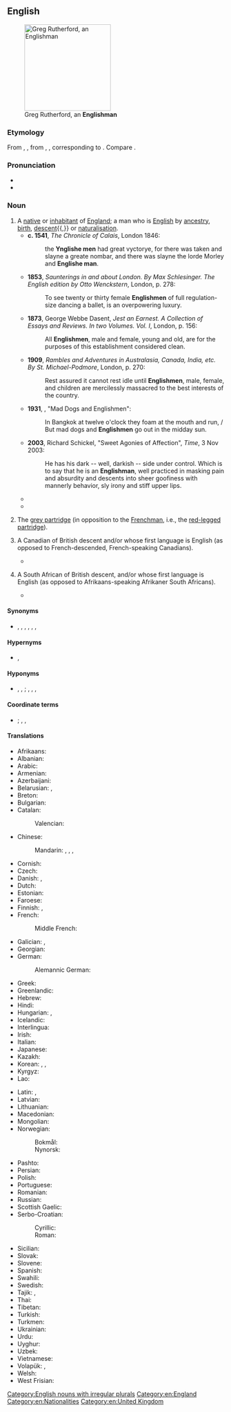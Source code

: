 ==English==
[[Image:Greg Rutherford - Victory Parade.jpg|thumb|200px|Greg Rutherford, an '''Englishman''']]

===Etymology===
From {{inh|en|enm|Englishman}}, {{m|enm|Inglishman}}, from {{inh|en|ang|Englisċman}}, {{m|ang|Englisċmon}}, corresponding to {{suf|en|English|man}}. Compare {{cog|non|Englismaðr|t=Englishman}}.

===Pronunciation===
* {{IPA|en|/ˈɪŋ.lɪʃ.mən/|/ˈɪŋ.ɡlɪʃ.mən/}}
* {{audio|en|LL-Q1860 (eng)-Vealhurl-Englishman.wav |Audio (UK)}}

===Noun===
{{en-noun|Englishmen}}

# A [[native]] or [[inhabitant]] of [[England]]; a man who is [[English]] by [[ancestry]], [[birth]], [[descent]]{{,}} or [[naturalisation]]. {{defdate|from 7th c.}}
#* '''c. 1541''', ''The Chronicle of Calais'', London 1846:
#*: the '''Ynglishe men''' had great vyctorye, for there was taken and slayne a greate nombar, and there was slayne the lorde Morley and '''Englishe man'''.
#* '''1853''', ''Saunterings in and about London. By Max Schlesinger. The English edition by Otto Wenckstern'', London, p. 278:
#*: To see twenty or thirty female '''Englishmen''' of full regulation-size dancing a ballet, is an overpowering luxury.
#* '''1873''', George Webbe Dasent, ''Jest an Earnest. A Collection of Essays and Reviews. In two Volumes. Vol. I'', London, p. 156:
#*: All '''Englishmen''', male and female, young and old, are for the purposes of this establishment considered clean.
#* '''1909''', ''Rambles and Adventures in Australasia, Canada, India, etc. By St. Michael-Podmore'', London, p. 270:
#*: Rest assured it cannot rest idle until '''Englishmen''', male, female, and children are mercilessly massacred to the best interests of the country.
#* '''1931''', {{w|Noel Coward}}, "Mad Dogs and Englishmen":
#*: In Bangkok at twelve o'clock they foam at the mouth and run, / But mad dogs and '''Englishmen''' go out in the midday sun.
#* '''2003''', Richard Schickel, "Sweet Agonies of Affection", ''Time'', 3 Nov 2003:
#*: He has his dark -- well, darkish -- side under control. Which is to say that he is an '''Englishman''', well practiced in masking pain and absurdity and descents into sheer goofiness with mannerly behavior, sly irony and stiff upper lips.
#* {{RQ:LstWkTnt|1|17|episode=Scottish Independence|network=HBO||Yea, but that’s not really a surprise, is it? She famously wrote a book where a redhead plays second fiddle to a magical '''Englishman'''. “Come along, Ron, come along. I shall have all the powers, and your brothers can die fighting my war. Come along.”}}
#* {{quote-av|en||date=September 14, 2014|{{w|John Oliver}}|{{w|Last Week Tonight with John Oliver}}|1|17|episode=Scottish Independence|network=HBO||Also, for their national flower, the Scots chose a thistle. That is a plant made of tiny knives and a throwing star. “The only flower I like is a flower that can pierce an '''Englishman'''’s throat!”.}}
# {{lb|en|UK}} The [[grey partridge]] (in opposition to the [[Frenchman]], i.e., the [[red-legged partridge]]).
# {{lb|en|Quebec|dated|ethnic slur}} A Canadian of British descent and/or whose first language is English (as opposed to French-descended, French-speaking Canadians).
#* {{quote-web|en|year=2017|author=David Bélanger, Béatrice G. Martineau, and Charles Grenier|url=https://www.youtube.com/watch?v=OqUlW7LTx20&feature=youtu.be&t=281|title=Kona|work=Kona|location=Canada|publisher=Parabole|passage=... others, an aging '''Englishman''' who would do anything to further his fortune ...}}
# {{lb|en|South Africa|dated|ethnic slur}} A South African of British descent, and/or whose first language is English (as opposed to Afrikaans-speaking Afrikaner South Africans).
#* {{quote-text|en|author=Christopher-Lee dos Santos|title=At thy Call|url=https://www.youtube.com/watch?v=H3-F4qZYJz4|passage=Fucking above your head '''Englishman'''!|year=2008|publisher= Dino Pappas and Ksenija Micic}}

====Synonyms====
* {{sense|native of England}} {{l|en|Englander}}, {{l|en|English}} {{q|in the plural}}, {{l|en|Englisher}} {{q|dated or humorous}}, {{l|en|Southron}} {{q|Scots}}, {{l|en|Saxon}} {{q|Wales, Ireland}}, {{l|en|pom}} {{q|Australia}}, {{l|en|overner}} {{q|Isle of Wight}}

====Hypernyms====
* {{sense|native of England}} {{l|en|Brit}}, {{l|en|Briton}}

====Hyponyms====
* {{sense|native of England}} {{l|en|Blimp}}, {{l|en|Little Englander}}, {{l|en|Middle Englander}}; {{l|en|Londoner}}, {{l|en|Cornishman}}, {{l|en|Midlander}}, {{l|en|Geordie}}

====Coordinate terms====
* {{sense|native of England}} {{l|en|Englishwoman}}; {{l|en|Irishman}}, {{l|en|Scotsman}}, {{l|en|Welshman}}

====Translations====
{{trans-top|(male) native or inhabitant of England}}
* Afrikaans: {{t+|af|Engelsman}}
* Albanian: {{t+|sq|anglez|m}}
* Arabic: {{t|ar|إِنْجِلِيزِيّ|m|tr=ʾingilīziyy}}
* Armenian: {{t|hy|անգլիացի}}
* Azerbaijani: {{qualifier|male or female}} {{t|az|ingilis}}
* Belarusian: {{t|be|англіча́нін|m}}, {{t|be|анге́лец|m}}
* Breton: {{t+|br|Saoz|m}}
* Bulgarian: {{t|bg|англича́нин|m}}
* Catalan: {{t+|ca|anglès|m}}
*: Valencian: {{t+|ca|anglés|m}}
* Chinese:
*: Mandarin: {{t|cmn|英格蘭人}}, {{t|cmn|英格兰人|tr=yīngélánrén}} {{q|male or female}}, {{t+|cmn|英國人}}, {{t+|cmn|英国人|tr=yīngguórén}} {{qualifier|also British}}
* Cornish: {{t|kw|Sows|m}}
* Czech: {{t+|cs|Angličan|m}}
* Danish: {{t+|da|englænder|c}}, {{t|da|engelskmand|c}} {{qualifier|obsolete}}
* Dutch: {{t+|nl|Engelsman|m}}
* Estonian: {{t+|et|inglane}}
* Faroese: {{t|fo|eingilskmaður }}
* Finnish: {{t+|fi|englantilainen}} {{qualifier|male or female}}, {{t|fi|[[englantilainen|englantilais]][[mies]]}} {{qualifier|male}}
* French: {{t+|fr|Anglais|m}}
*: Middle French: {{t|frm|Angloys|m}}
* Galician: {{t+|gl|inglés|m}}, {{t|gl|engrés}} {{qualifier|archaic}}
* Georgian: {{t|ka|ინგლისელი}}
* German: {{t+|de|Engländer|m}}
*: Alemannic German: {{t|gsw|Ängländer|m}}
* Greek: {{t+|el|Άγγλος|m}}
* Greenlandic: {{t|kl|tuluk}}
* Hebrew: {{t|he|אַנְגְּלִי|m|tr=ang'lí}}
* Hindi: {{t|hi|अंग्रेज़|m}}
* Hungarian: {{t+|hu|angol}}, {{t|hu|[[angol]] [[férfi]]}}
* Icelandic: {{t+|is|Englendingur|m}}
* Interlingua: {{t+|ia|anglese}}
* Irish: {{t+|ga|Sasanach|m}}
* Italian: {{t+|it|inglese|m}}
* Japanese: {{t+|ja|イギリス人|tr=igirisujin}} {{q|male or female}}
* Kazakh: {{t|kk|ағылшын}}
* Korean:  {{qualifier|male or female}} {{t|ko|[[잉글랜드]] [[사람]]}}, {{t+|ko|영국인}}, {{t|ko|[[영국]] [[사람]]}}
* Kyrgyz: {{t+|ky|англичанин}}
* Lao: {{t|lo|ຄົນອັງກິດ}}
{{trans-mid}}
* Latin: {{t|la|Anglus|m}}, {{t|la|anglicus|m}}
* Latvian: {{t|lv|anglis|m}}
* Lithuanian: {{t+|lt|anglas|m}}
* Macedonian: {{t|mk|Англичанец|m}}
* Mongolian: {{t|mn|[[англи]] [[хүн]]}} {{qualifier|male or female}}
* Norwegian:
*: Bokmål: {{t+|nb|engelskmann|m}}
*: Nynorsk: {{t|nn|engelskmann|m}}
* Pashto: {{t|ps|انګرېز|m|tr=angréz}}
* Persian: {{t+|fa|انگلیسی|tr=engelisi}}
* Polish: {{t+|pl|Anglik|m-pr}}
* Portuguese: {{t+|pt|inglês|m}}
* Romanian: {{t|ro|Englez|m}}
* Russian: {{t+|ru|англича́нин|m}}
* Scottish Gaelic: {{t|gd|Sasannach|m}}
* Serbo-Croatian:
*: Cyrillic: {{t|sh|Ѐнгле̄з|m}}
*: Roman: {{t|sh|Ènglēz|m}}
* Sicilian: {{t+|scn|ngrisi|m}}
* Slovak: {{t+|sk|Angličan|m}}
* Slovene: {{t+|sl|Angléž|m}}
* Spanish: {{t+|es|inglés|m}}
* Swahili: {{t+|sw|Mwingereza}}
* Swedish: {{t+|sv|engelsman|c}}
* Tajik:  {{qualifier|male or female}} {{t|tg|англис}}, {{t+|tg|англисӣ}}
* Thai:  {{qualifier|male or female}} {{t|th|[[คน]][[อังกฤษ]]|tr=kon ang-grìt}}
* Tibetan: {{t|bo|དབྱིན་ཇི|sc=Tibt}}
* Turkish: {{qualifier|male or female}} {{t+|tr|İngiliz}}
* Turkmen: {{t|tk|iňlis}}
* Ukrainian: {{t+|uk|англі́єць|m}}
* Urdu: {{t|ur|انگریز|m|tr=angrez}}
* Uyghur: {{t|ug|ئىنگلىز}}
* Uzbek: {{t+|uz|ingliz}}
* Vietnamese: {{t|vi|[[người]] [[Anh]]}} {{qualifier|male or female}}
* Volapük: {{t+|vo|Linglänan}}, {{t|vo|hi-Linglänan}} {{qualifier|male}}
* Welsh: {{t+|cy|Sais|m}}
* West Frisian: {{t|fy|Ingelsman}}
{{trans-bottom}}

[[Category:English nouns with irregular plurals]]
{{c|en|Demonyms}}
[[Category:en:England]]
[[Category:en:Nationalities]]
[[Category:en:United Kingdom]]